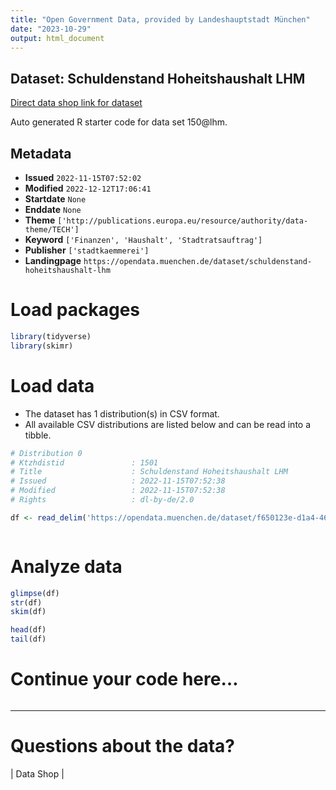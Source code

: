 ```yaml
---
title: "Open Government Data, provided by Landeshauptstadt München"
date: "2023-10-29"
output: html_document
---
```


## Dataset: Schuldenstand Hoheitshaushalt LHM

[Direct data shop link for dataset](https://opendata.muenchen.de/dataset/schuldenstand-hoheitshaushalt-lhm)

Auto generated R starter code for data set 150@lhm.

## Metadata

- **Issued** `2022-11-15T07:52:02`
- **Modified** `2022-12-12T17:06:41`
- **Startdate** `None`
- **Enddate** `None`
- **Theme** `['http://publications.europa.eu/resource/authority/data-theme/TECH']`
- **Keyword** `['Finanzen', 'Haushalt', 'Stadtratsauftrag']`
- **Publisher** `['stadtkaemmerei']`
- **Landingpage** `https://opendata.muenchen.de/dataset/schuldenstand-hoheitshaushalt-lhm`


# Load packages

```r

library(tidyverse)
library(skimr)

```

# Load data

-   The dataset has 1 distribution(s) in CSV format.
-   All available CSV distributions are listed below and can be read into a tibble.

```r

# Distribution 0
# Ktzhdistid               : 1501
# Title                    : Schuldenstand Hoheitshaushalt LHM
# Issued                   : 2022-11-15T07:52:38
# Modified                 : 2022-11-15T07:52:38
# Rights                   : dl-by-de/2.0

df <- read_delim('https://opendata.muenchen.de/dataset/f650123e-d1a4-46d5-9d0a-43b5bbfd4502/resource/e34bcccf-6fe0-45a5-be4d-e08feb4acc6e/download/03_ska_schuldenstand.csv')



```

# Analyze data

```r

glimpse(df)
str(df)
skim(df)

head(df)
tail(df)

```

# Continue your code here...

```r

```

------------------------------------------------------------------------

# Questions about the data?

 | Data Shop | 
